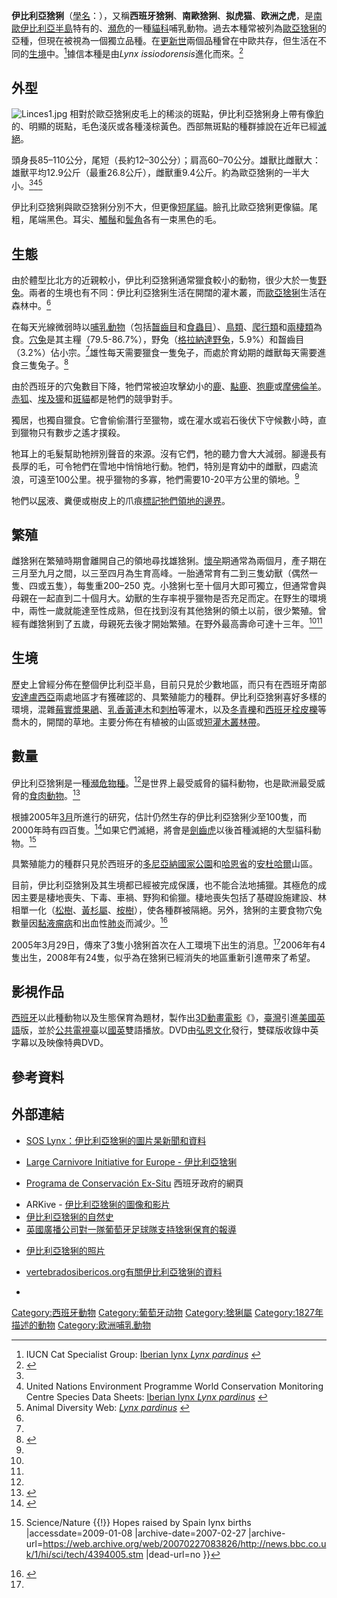 {{Speciesbox
| name = 伊比利亞猞猁
|fossil_range=<ref>{{cite web|url=http://fossilworks.org/?a=collectionSearch&collection_no=77773|title=Fossilworks: Fonelas P-1|accessdate=2019-09-12|archive-date=2020-09-28|archive-url=https://web.archive.org/web/20200928184404/http://fossilworks.org/?a=collectionSearch&collection_no=77773|dead-url=no}}</ref>{{Geological range|1.7|0}} 
| status = EN
| trend = down
| status_system = iucn3.1
| image = Linces19.jpg
| image_width = 240px
| genus = Lynx
| species = pardinus
| range_map= Mapa distribuicao lynx pardinus defasado.png
| range_map_width= 240px
| range_map_caption= 1980年分布
| range_map2 = IberianLynx distribution2015.jpg
| range_map2_caption = 2015年分布
| authority = ([[Coenraad_Jacob_Temminck|Temminck]], 1827)
}}

'''伊比利亞猞猁'''（[[學名|學名]]：''{{lang|la|Lynx pardinus}}''），又稱'''西班牙猞猁'''、'''南歐猞猁'''、'''拟虎猫'''、'''欧洲之虎'''，是[[南歐|南歐]][[伊比利亞半島|伊比利亞半島]]特有的、[[瀕危|瀕危]]的一種[[貓科|貓科]]哺乳動物。過去本種常被列為[[歐亞猞猁|歐亞猞猁]]的亞種，但現在被視為一個獨立品種。在[[更新世|更新世]]兩個品種曾在中歐共存，但生活在不同的[[生境|生境]]中。<ref name=iucncsg>IUCN Cat Specialist Group: [http://lynx.uio.no/jon/lynx/lynxib01.htm Iberian lynx ''Lynx pardinus''] {{Wayback|url=http://lynx.uio.no/jon/lynx/lynxib01.htm |date=20110724185701 }}</ref>據信本種是由''Lynx issiodorensis''進化而來。<ref>{{cite book | author = Björn Kurtén | title = Pleistocene Mammals of Europe | year = 1968}}</ref>

== 外型 ==
[[File:Linces1.jpg|left]]
相對於歐亞猞猁皮毛上的稀淡的斑點，伊比利亞猞猁身上帶有像[[豹|豹]]的、明顯的斑點，毛色淺灰或各種淺棕黃色。西部無斑點的種群據說在近年已經[[滅絕|滅絕]]。

頭身長85–110公分，尾短（長約12–30公分）；肩高60–70公分。雄獸比雌獸大：雄獸平均12.9公斤（最重26.8公斤），雌獸重9.4公斤。約為歐亞猞猁的一半大小。<ref name=iucncsg/><ref name=unep-wcmc>United Nations Environment Programme World Conservation Monitoring Centre Species Data Sheets: [http://www.unep-wcmc.org/species/data/species_sheets/iberlynx.htm Iberian lynx ''Lynx pardinus''] {{Webarchive|url=https://wayback.archive-it.org/all/20080510211902/http://www.unep-wcmc.org/species/data/species_sheets/iberlynx.htm |date=2008-05-10 }}</ref><ref name=adw>Animal Diversity Web: [http://animaldiversity.ummz.umich.edu/site/accounts/information/Lynx_pardinus.html ''Lynx pardinus''] {{Wayback|url=http://animaldiversity.ummz.umich.edu/site/accounts/information/Lynx_pardinus.html |date=20040417155817 }}</ref>

伊比利亞猞猁與歐亞猞猁分別不大，但更像[[短尾貓|短尾貓]]。臉孔比歐亞猞猁更像貓。尾粗，尾端黑色。耳尖、[[感覺毛|觸鬚]]和[[鬓角|鬓角]]各有一束黑色的毛。

== 生態 ==
由於體型比北方的近親較小，伊比利亞猞猁通常獵食較小的動物，很少大於一隻[[野兔|野兔]]。兩者的生境也有不同：伊比利亞猞猁生活在開闊的灌木叢，而[[歐亞猞猁|歐亞猞猁]]生活在森林中。<ref name=iucncsg/>

在每天光線微弱時以[[哺乳動物|哺乳動物]]（包括[[齧齒目|齧齒目]]和[[食蟲目|食蟲目]]）、[[鳥類|鳥類]]、[[爬行類|爬行類]]和[[兩棲類|兩棲類]]為食。[[穴兔|穴兔]]是其主糧（79.5-86.7%），野兔（[[格拉納達野兔|格拉納達野兔]]，5.9%）和齧齒目（3.2%）佔小宗。<ref name=iucncsg/>雄性每天需要獵食一隻兔子，而處於育幼期的雌獸每天需要進食三隻兔子。<ref name=ward>{{cite web | work = Dan Ward | url = http://www.lcie.org/Docs/Iberian%20lynx/Ward%20REP%20The%20Iberian%20lynx%20emergency.pdf | title = The Iberian Lynx Emergency | 4 =  | accessdate = 2007-05-13 | date = 2004 | format = PDF | deadurl = yes | archiveurl = https://web.archive.org/web/20070927225243/http://www.lcie.org/Docs/Iberian%20lynx/Ward%20REP%20The%20Iberian%20lynx%20emergency.pdf | archivedate = 2007-09-27 }}</ref>

由於西班牙的穴兔數目下降，牠們常被迫攻擊幼小的[[鹿|鹿]]、[[黇鹿|黇鹿]]、[[狍鹿|狍鹿]]或[[摩佛倫羊|摩佛倫羊]]。[[赤狐|赤狐]]、[[埃及獴|埃及獴]]和[[斑貓|斑貓]]都是牠們的競爭對手。

獨居，也獨自獵食。它會偷偷潛行至獵物，或在灌水或岩石後伏下守候數小時，直到獵物只有數步之遙才撲殺。

牠耳上的毛髮幫助牠辨別聲音的來源。沒有它們，牠的聽力會大大減弱。腳邊長有長厚的毛，可令牠們在雪地中悄悄地行動。牠們，特別是育幼中的雌獸，四處流浪，可遠至100公里。視乎獵物的多寡，牠們需要10-20平方公里的領地。<ref name = ward/>

牠們以[[尿|尿]]液、糞便或樹皮上的爪痕[[勢力圈設定|標記牠們領地的邊界]]。

== 繁殖 ==
雌猞猁在繁殖時期會離開自己的領地尋找雄猞猁。[[懷孕|懷孕]]期通常為兩個月，產子期在三月至九月之間，以三至四月為生育高峰。一胎通常育有二到三隻幼獸（偶然一隻、四或五隻），每隻重200–250 克。小猞猁七至十個月大即可獨立，但通常會與母親在一起直到二十個月大。幼獸的生存率視乎獵物是否充足而定。在野生的環境中，兩性一歲就能達至性成熟，但在找到沒有其他猞猁的領土以前，很少繁殖。曾經有雌猞猁到了五歲，母親死去後才開始繁殖。在野外最高壽命可達十三年。<ref name=iucncsg/><ref name=adw/>

== 生境 ==
歷史上曾經分佈在整個伊比利亞半島，目前只見於少數地區，而只有在西班牙南部[[安達盧西亞|安達盧西亞]]兩處地區才有獲確認的、具繁殖能力的種群。伊比利亞猞猁喜好多樣的環境，混雜[[莓實漿果鵑|莓實漿果鵑]]、[[乳香黃連木|乳香黃連木]]和[[刺柏|刺柏]]等灌木，以及[[冬青櫟|冬青櫟]]和[[西班牙栓皮櫟|西班牙栓皮櫟]]等喬木的，開闊的草地。主要分佈在有植被的山區或[[短灌木叢林帶|短灌木叢林帶]]。

== 數量 ==
伊比利亞猞猁是一種[[瀕危物種|瀕危物種]]。<ref name = iucn/>是世界上最受威脅的貓科動物，也是歐洲最受威脅的[[食肉動物|食肉動物]]。<ref>{{cite web | url = http://news.bbc.co.uk/2/hi/science/nature/6530743.stm | title = EU 'put Portugal wildlife under threat' | accessdate = 2007-04-10 | work = [[BBC|BBC]] News | date = 2007年4月8日 | archive-date = 2020-08-20 | archive-url = https://web.archive.org/web/20200820061548/http://news.bbc.co.uk/2/hi/science/nature/6530743.stm | dead-url = no }}</ref>

根據2005年[[2005年3月|3月]]所進行的研究，估計仍然生存的伊比利亞猞猁少至100隻，而2000年時有四百隻。<ref>{{cite web | url = http://news.bbc.co.uk/2/hi/science/nature/4336071.stm | title = Iberian lynx in 'gravest danger' | work = work =BBC News | accessdate = 2007-04-10 | date = 2005年3月10日 | archive-date = 2020-08-20 | archive-url = https://web.archive.org/web/20200820065014/http://news.bbc.co.uk/2/hi/science/nature/4336071.stm | dead-url = no }}</ref>如果它們滅絕，將會是[[劍齒虎|劍齒虎]]以後首種滅絕的大型貓科動物。<ref name="hope">{{Cite web |url=http://news.bbc.co.uk/1/hi/sci/tech/4394005.stm |title=BBC NEWS {{!}} Science/Nature {{!}} Hopes raised by Spain lynx births |accessdate=2009-01-08 |archive-date=2007-02-27 |archive-url=https://web.archive.org/web/20070227083826/http://news.bbc.co.uk/1/hi/sci/tech/4394005.stm |dead-url=no }}</ref>

具繁殖能力的種群只見於西班牙的[[多尼亞納國家公園|多尼亞納國家公園]]和[[哈恩省|哈恩省]]的[[安杜哈爾|安杜哈爾]]山區。

目前，伊比利亞猞猁及其生境都已經被完成保護，也不能合法地捕獵。其極危的成因主要是棲地喪失、下毒、車禍、野狗和偷獵。棲地喪失包括了基礎設施建設、林相單一化（[[松樹|松樹]]、[[黃杉屬|黃杉屬]]、[[桉樹|桉樹]]），使各種群被隔絕。另外，猞猁的主要食物穴兔數量因[[黏液瘤病|黏液瘤病]]和出血性[[肺炎|肺炎]]而減少。<ref>{{cite book | author = Mitchell-Jones|display-authors=etal| title = The Atlas of European Mammals | year = 1999}}</ref>

2005年3月29日，傳來了3隻小猞猁首次在人工環境下出生的消息。<ref name="hope"/>2006年有4隻出生，2008年有24隻，似乎為在猞猁已經消失的地區重新引進帶來了希望。

==影視作品==
[[西班牙|西班牙]]以此種動物以及生態保育為題材，製作出[[3D|3D]][[動畫電影|動畫電影]]《{{tsl|en|The Missing Lynx|霹靂貓}}》，[[臺灣|臺灣]]引進[[美國英語|美國英語]]版，並於[[公視|公共電視臺]]以[[中華民國國語|國]][[英語|英]]雙語播放。DVD由[[弘恩文化|弘恩文化]]發行，雙碟版收錄中英字幕以及映像特典DVD。
== 參考資料 ==
{{Commons and category|Lynx_pardinus}}
{{Wikispecies|Lynx_pardinus}}
{{reflist|2}}

== 外部連結 ==
{{div col|cols=2}}
* {{en}}{{pt}}[http://www.soslynx.org/ SOS Lynx：伊比利亞猞猁的圖片杲新聞和資料] {{Wayback|url=http://www.soslynx.org/ |date=20170824072037 }}
* [http://www.lcie.org/ Large Carnivore Initiative for Europe - 伊比利亞猞猁] {{Wayback|url=http://www.lcie.org/ |date=20061014100135 }}
* {{es}} [http://www.lynxexsitu.es/ Programa de Conservación Ex-Situ]{{Wayback|url=http://www.lynxexsitu.es/ |date=20110307070349 }} 西班牙政府的網頁
* ARKive - [https://web.archive.org/web/20060506121156/http://www.arkive.org/species/GES/mammals/Lynx_pardinus/ 伊比利亞猞猁的圖像和影片]
* [https://web.archive.org/web/20130529082338/http://www.iberianature.com/material/iberianlynx.htm 伊比利亞猞猁的自然史]
* [http://news.bbc.co.uk/2/hi/programmes/from_our_own_correspondent/4579015.stm 英國廣播公司對一隊葡萄牙足球隊支持猞猁保育的報導] {{Wayback|url=http://news.bbc.co.uk/2/hi/programmes/from_our_own_correspondent/4579015.stm |date=20210125223749 }}
* {{es}} [https://web.archive.org/web/20030415052835/http://es.geocities.com/linxpardinus/ 伊比利亞猞猁的照片]
* {{es}} [http://www.vertebradosibericos.org/mamiferos/lynpar.html vertebradosibericos.org有關伊比利亞猞猁的資料] {{Wayback|url=http://www.vertebradosibericos.org/mamiferos/lynpar.html |date=20201114000412 }}
* {{cite news
|publisher=[[新京報|新京報]]
|date=2007年11月6日
|title=世界最稀有貓科動物揭密：臉如貓 身如豹
|url=http://news.xinhuanet.com/tech/2007-11/06/content_7020051_1.htm
|accessdate=2011年12月2日
|archive-date=2007年12月10日
|archive-url=https://web.archive.org/web/20071210043322/http://news.xinhuanet.com/tech/2007-11/06/content_7020051_1.htm
|dead-url=no
}}
{{div col end}}
{{Taxonbar|from=Q129727}}

[[Category:西班牙動物|Category:西班牙動物]]
[[Category:葡萄牙动物|Category:葡萄牙动物]]
[[Category:猞猁屬|Category:猞猁屬]]
[[Category:1827年描述的動物|Category:1827年描述的動物]]
[[Category:欧洲哺乳動物|Category:欧洲哺乳動物]]